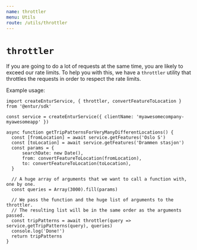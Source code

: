 ```yaml
---
name: throttler
menu: Utils
route: /utils/throttler
---
```


# `throttler`

If you are going to do a lot of requests at the same time, you are likely to exceed our rate limits.
To help you with this, we have a `throttler` utility that throttles the requests in order to respect the rate limits.

Example usage:

```
import createEnturService, { throttler, convertFeatureToLocation } from '@entur/sdk'

const service = createEnturService({ clientName: 'myawesomecompany-myawesomeapp' })

async function getTripPatternsForVeryManyDifferentLocations() {
  const [fromLocation] = await service.getFeatures('Oslo S')
  const [toLocation] = await service.getFeatures('Drammen stasjon')
  const params = {
      searchDate: new Date(),
      from: convertFeatureToLocation(fromLocation),
      to: convertFeatureToLocation(toLocation),
  }

  // A huge array of arguments that we want to call a function with, one by one.
  const queries = Array(3000).fill(params)

  // We pass the function and the huge list of arguments to the throttler.
  // The resulting list will be in the same order as the arguments passed.
  const tripPatterns = await throttler(query => service.getTripPatterns(query), queries)
  console.log('Done!')
  return tripPatterns
}
```
